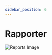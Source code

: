 ---
sidebar_position: 6
---

# Rapporter
![Reports Image](/img/docimages/payroll_plus/mpk/reports.png)




